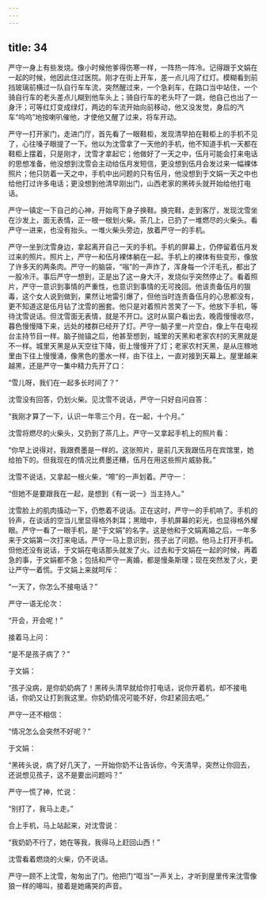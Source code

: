 ```yaml
---
---
---
```

title: 34
---




严守一身上有些发烧。像小时候他爹得伤寒一样，一阵热一阵冷。记得跟于文娟在一起的时候，他因此住过医院。刚才在街上开车，差一点儿闯了红灯。模糊看到前挡玻璃前横过一队自行车车流，突然醒过来，一个急刹车，在路口当中站住，一个骑自行车的老头差点儿糊到他车头上；骑自行车的老头吓了一跳，他自己也出了一身汗；可等红灯变成绿灯，两边的车流开始向前移动，他又没发觉，身后的汽车“呜呜”地按喇叭催他，才使他又醒了过来，将车开动。

严守一打开家门，走进门厅，首先看了一眼鞋柜，发现清早拍在鞋柜上的手机不见了，心往嗓子眼提了一下。他以为沈雪拿了一天他的手机，他不知道手机一天都在鞋柜上摆着，只是刚才，沈雪才拿起它；他做好了一天之中，伍月可能会打来电话的思想准备，他没想到沈雪会主动给伍月发短信，更没想到伍月会发过来一幅裸体照片；他只防着一天之中，手机中出问题的只有伍月，他没想到于文娟一天之中也给他打过许多电话；更没想到他清早刚出门，山西老家的黑砖头就开始给他打电话。

严守一镇定一下自己的心神，开始弯下身子换鞋。换完鞋，走到客厅，发现沈雪坐在沙发上，面无表情，正一根一根划火柴。茶几上，已扔了一堆燃尽的火柴头。看严守一进来，也没有抬头。一堆火柴头旁边，放着严守一的手机。

严守一坐到沈雪身边，拿起离开自己一天的手机。手机的屏幕上，仍停留着伍月发过来的照片。照片上，严守一和伍月裸体躺在一起。手机上的裸体有些变形，像放了许多天的两条肉。严守一的脑袋，“嗡”的一声炸了，浑身每一个汗毛孔，都出了一股冷汗。事后严守一想到，正是出了这一身大汗，发烧似乎突然停止了。看着照片，严守一意识到事情的严重性，也意识到事情的无可挽回。他该责备伍月的狠毒，这个女人说到做到，果然让地雷引爆了，但他当时连责备伍月的心思都没有，更不知道这是伍月钻了沈雪的圈套。他只是对着照片苦笑了一下。他放下手机，等待沈雪说话。但沈雪面无表情，就是不开口。这时从窗户看出去，晚霞慢慢收尽，暮色慢慢降下来，远处的楼群已经开了灯。严守一脑子里一片空白，像上午在电视台主持节目一样。脑子抛锚之后，他甚至想到，城里的天黑和老家农村的天黑就是不一样。城里天黑是从天空往下降，街上慢慢开了灯；老家农村天黑，是从庄稼地里由下往上慢慢涌，像黑色的墨水一样，由下往上，一直对接到天幕上。屋里越来越黑，还是严守一集中精力先开了口：

“雪儿呀，我们在一起多长时间了？”

沈雪没有回答，仍划火柴。见沈雪不说话，严守一只好自问自答：

“我刚才算了一下，认识一年零三个月，在一起，十个月。”

沈雪将燃尽的火柴头，又扔到了茶几上。严守一又拿起手机上的照片看：

“你早上说得对，我跟费墨是一样的。这张照片，是前几天我跟伍月在宾馆里，她给拍下的。但我现在的情况比费墨还糟，伍月在用这些照片威胁我。”

沈雪不说话，又拿起一根火柴，“嚓”的一声划着。严守一：

“但她不是要跟我在一起，是想到《有一说一》当主持人。”

沈雪脸上的肌肉搐动一下，仍憋着不说话。正在这时，严守一的手机响了。手机的铃声，在谈话的空当儿里显得格外刺耳；黑暗中，手机屏幕的彩光，也显得格外耀眼。严守一看了一眼手机，是“于文娟”的名字。这是他和于文娟离婚之后，一年多来于文娟第一次打来电话。严守一马上意识到，孩子出了问题。他马上打开手机。但他还没有说话，于文娟在电话那头就发了火。过去和于文娟在一起的时候，再着急的事，于文娟都不急；包括和严守一离婚，都是慢条斯理；现在突然发了火，更让严守一着慌。于文娟上来就呵斥：

“一天了，你怎么不接电话？”

严守一语无伦次：

“开会，开会呢！”

接着马上问：

“是不是孩子病了？”

于文娟：

“孩子没病，是你奶奶病了！黑砖头清早就给你打电话，说你开着机，却不接电话，你奶又让打到我这里。你奶奶情况可能不好，你赶紧回去吧。”

严守一还不相信：

“情况怎么会突然不好呢？”

于文娟：

“黑砖头说，病了好几天了，一开始你奶不让告诉你，今天清早，突然让你回去，还说想见孩子，这不是要出问题吗？”

严守一慌了神，忙说：

“别打了，我马上走。”

合上手机，马上站起来，对沈雪说：

“我奶奶不行了，她在等我，我得马上赶回山西！”

沈雪看着燃烧的火柴，仍不说话。

严守一顾不上沈雪，匆匆出了门。他把门“哐当”一声关上，才听到屋里传来沈雪像狼一样的嗥叫，接着是她痛哭的声音。